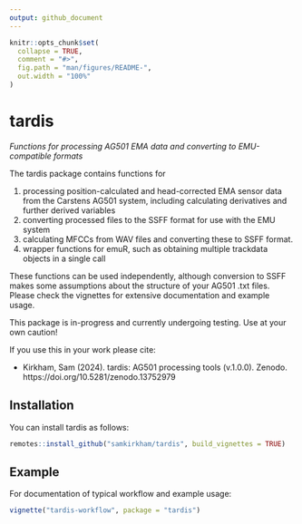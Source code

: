 ```yaml
---
output: github_document
---
```


<!-- README.md is generated from README.Rmd. Please edit that file -->

```r
knitr::opts_chunk$set(
  collapse = TRUE,
  comment = "#>",
  fig.path = "man/figures/README-",
  out.width = "100%"
)
```


# tardis

<!-- badges: start -->
<!-- badges: end -->
*Functions for processing AG501 EMA data and converting to EMU-compatible formats*

The tardis package contains functions for

1. processing position-calculated and head-corrected EMA sensor data from the Carstens AG501 system, including calculating derivatives and further derived variables
2. converting processed files to the SSFF format for use with the EMU system
3. calculating MFCCs from WAV files and converting these to SSFF format.
4. wrapper functions for emuR, such as obtaining multiple trackdata objects in a single call

These functions can be used independently, although conversion to SSFF makes some assumptions about the structure of your AG501 .txt files. Please check the vignettes for extensive documentation and example usage.

This package is in-progress and currently undergoing testing. Use at your own caution!

If you use this in your work please cite:

- Kirkham, Sam (2024). tardis: AG501 processing tools (v.1.0.0). Zenodo. https://doi.org/10.5281/zenodo.13752979

## Installation

You can install tardis as follows:

```r
remotes::install_github("samkirkham/tardis", build_vignettes = TRUE)
```

## Example

For documentation of typical workflow and example usage:

```r
vignette("tardis-workflow", package = "tardis")
```

